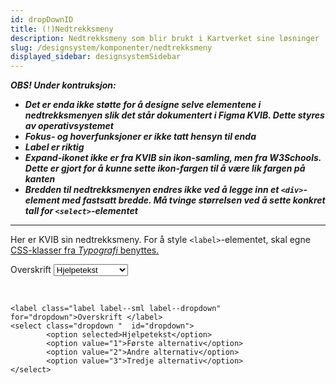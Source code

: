 ```yaml
---
id: dropDownID
title: (!)Nedtrekksmeny
description: Nedtrekksmeny som blir brukt i Kartverket sine løsninger
slug: /designsystem/komponenter/nedtrekksmeny
displayed_sidebar: designsystemSidebar
---
```

***OBS! Under kontruksjon:***
- ***Det er enda ikke støtte for å designe selve elementene i nedtrekksmenyen slik det står dokumentert i Figma KVIB. Dette styres av operativsystemet***
- ***Fokus- og hoverfunksjoner er ikke tatt hensyn til enda***
- ***Label er riktig***
- ***Expand-ikonet ikke er fra KVIB sin ikon-samling, men fra W3Schools. Dette er gjort for å kunne sette ikon-fargen til å være lik fargen på kanten***
- ***Bredden til nedtrekksmenyen endres ikke ved å legge inn et <code><div\></code>-element med fastsatt bredde. Må tvinge størrelsen ved å sette konkret tall for <code><select\></code>-elementet***

***


Her er KVIB sin nedtrekksmeny.
For å style <code><label\></code>-elementet, skal egne [CSS-klasser fra _Typografi_ benyttes.](../designTokens/typography.mdx#label)


<label class="label label--sml label--dropdown" for="dropdown">Overskrift </label>
<select class="dropdown "  id="dropdown">
        <option selected>Hjelpetekst</option>
        <option value="1">Første alternativ</option>
        <option value="2">Andre alternativ</option>
        <option value="3">Tredje alternativ</option>
</select>

<br/>

```markup
<label class="label label--sml label--dropdown" for="dropdown">Overskrift </label>
<select class="dropdown "  id="dropdown">
        <option selected>Hjelpetekst</option>
        <option value="1">Første alternativ</option>
        <option value="2">Andre alternativ</option>
        <option value="3">Tredje alternativ</option>
</select>
```






